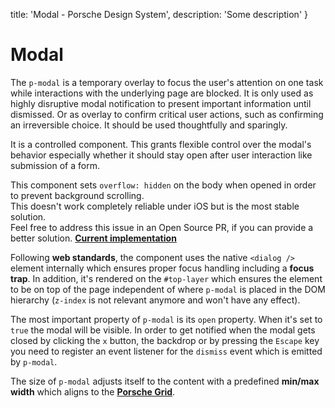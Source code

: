 
  title: 'Modal - Porsche Design System',
  description: 'Some description'
}

# Modal <ComponentStatus tagName="p-modal"></ComponentStatus>

The `p-modal` is a temporary overlay to focus the user's attention on one task while interactions with the underlying
page are blocked. It is only used as highly disruptive modal notification to present important information until
dismissed. Or as overlay to confirm critical user actions, such as confirming an irreversible choice. It should be used
thoughtfully and sparingly.

It is a controlled component. This grants flexible control over the modal's behavior especially whether it should stay
open after user interaction like submission of a form.

<Notification heading="Scroll-lock" heading-tag="h2" state="warning">
  This component sets <code>overflow: hidden</code> on the body when opened in order to prevent background scrolling.<br />
  This doesn't work completely reliable under iOS but is the most stable solution.<br />
  Feel free to address this issue in an Open Source PR, if you can provide a better solution. <b><a href="https://github.com/porsche-design-system/porsche-design-system/blob/main/packages/components/src/utils/setScrollLock.ts">Current implementation</a></b>
</Notification>

Following **web standards**, the component uses the native `<dialog />` element internally which ensures proper focus
handling including a **focus trap**. In addition, it's rendered on the `#top-layer` which ensures the element to be on
top of the page independent of where `p-modal` is placed in the DOM hierarchy (`z-index` is not relevant anymore and
won't have any effect).

The most important property of `p-modal` is its `open` property. When it's set to `true` the modal will be visible. In
order to get notified when the modal gets closed by clicking the `x` button, the backdrop or by pressing the `Escape`
key you need to register an event listener for the `dismiss` event which is emitted by `p-modal`.

The size of `p-modal` adjusts itself to the content with a predefined **min/max width** which aligns to the
**[Porsche Grid](styles/grid)**.

<Configurator tagName="p-modal" story={modalStory} slotStories={modalSlotStories} />